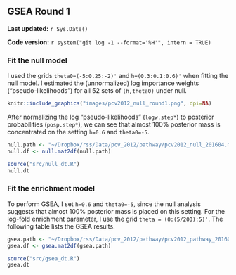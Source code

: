## GSEA Round 1 {#pcv2012-1}

**Last updated:** `r Sys.Date()`

**Code version:** `r system("git log -1 --format='%H'", intern = TRUE)`

### Fit the null model

I used the grids `theta0=(-5:0.25:-2)'` and `h=(0.3:0.1:0.6)'` when fitting the null model. I estimated the (unnormalized) log importance weights ("pseudo-likelihoods") for all 52 sets of `(h,theta0)` under null.

```r
knitr::include_graphics("images/pcv2012_null_round1.png", dpi=NA)
```

After normalizing the log "pseudo-likelihoods" (`logw.step*`) to posterior probabilities (`posp.step*`), we can see that almost 100% posterior mass is concentrated on the setting `h=0.6` and `theta0=-5`.
```r
null.path <- "~/Dropbox/rss/Data/pcv_2012/pathway/pcv2012_null_201604.mat"
null.df <- null.mat2df(null.path)
```

```r
source("src/null_dt.R")
null.dt
```

### Fit the enrichment model

To perform GSEA, I set `h=0.6` and `theta0=-5`, since the null analysis suggests that almost 100% posterior mass is placed on this setting. For the log-fold enrichment parameter, I use the grid `theta = (0:(5/200):5)'`. The following table lists the GSEA results. 
```r
gsea.path <- "~/Dropbox/rss/Data/pcv_2012/pathway/pcv2012_pathway_201604.mat"
gsea.df <- gsea.mat2df(gsea.path) 
```

```r
source("src/gsea_dt.R")
gsea.dt
```


